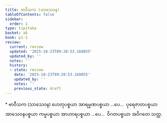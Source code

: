 ```yaml
---
title: ဗာဝီသက (သာသေဝန)
tableOfContents: false
sidebar:
  order: 1
type: tipitaka
basket: ab
book: p1-1
review:
  current: review
  updated: '2025-10-23T09:20:53.160055'
  updated_by: ''
  notes: ''
  history:
  - state: review
    date: '2025-10-23T09:20:53.160055'
    updated_by: ''
    notes: ''
    previous_state: draft
---
```



<ReviewStatus review={frontmatter.review} showDetails={true} />

<HypothesisAnnotation frontmatter={frontmatter} />

<DynamicBreadcrumb />

<Paragraph type="center" book="p1-1">
* ဗာဝီသက (သာသေဝန)
</Paragraph>

<Paragraph number="501" book="p1-1">
ဟေတုပစ္စယာ အာရမ္မဏပစ္စယာ …ပေ…  ပုရေဇာတပစ္စယာ အာသေဝနပစ္စယာ ကမ္မပစ္စယာ အာဟာရပစ္စယာ …ပေ…  ဝိဂတပစ္စယာ အဝိဂတေ သတ္တ.
</Paragraph>